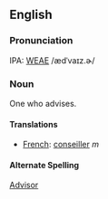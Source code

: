 ==English==

===Pronunciation===
IPA: [[WEAE]] /ædˈvaɪz.ɚ/

===Noun===
One who advises.

====Translations====
*[[French]]: [[conseiller]] ''m''

====Alternate Spelling====
[[Advisor]]
